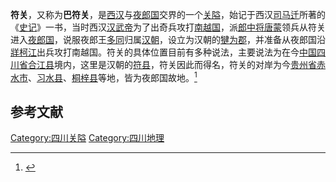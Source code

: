 '''符关'''，又称为'''巴符关'''，是[[西汉|西汉]]与[[夜郎国|夜郎国]]交界的一个[[关隘|关隘]]，始记于西汉[[司马迁|司马迁]]所著的《[[史记|史记]]》一书，当时西汉[[汉武帝|汉武帝]]为了出奇兵攻打[[南越国|南越国]]，派[[郎中将|郎中将]][[唐蒙|唐蒙]]领兵从符关进入[[夜郎国|夜郎国]]，说服夜郎王[[多同|多同]]归属[[汉朝|汉朝]]，设立为汉朝的[[犍为郡|犍为郡]]，并准备从夜郎国沿[[牂柯江|牂柯江]]出兵攻打南越国。符关的具体位置目前有多种说法，主要说法为在今[[中国|中国]][[四川省|四川省]][[合江县|合江县]]境内，这里是汉朝的[[符县|符县]]，符关因此而得名，符关的对岸为今[[贵州省|贵州省]][[赤水市|赤水市]]、[[习水县|习水县]]、[[桐梓县|桐梓县]]等地，皆为夜郎国故地。<ref>{{Cite journal|author= 王德埙 |title= 唐蒙自符关入夜部考——兼论相关的旅游线 | journal= 贵州大学学报（社会科学版） | year= 2007 |issue= 6}}</ref>

==参考文献==
{{reflist}}
[[Category:四川关隘|Category:四川关隘]]
[[Category:四川地理|Category:四川地理]]